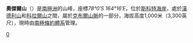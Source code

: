 {{Coord|78|0|S|164|16|E|source:GNIS|display=title}}

'''奧傑爾山'''（{{lang-en|Auger Hill}}）是[[南極洲|南極洲]]的山峰，座標''78°0′S 164°16′E''，位於[[斯科特海岸|斯科特海岸]]，處於[[漢德利山|漢德利山]]和[[科拉爾山|科拉爾山]]之間，屬於[[克布爾山脈|克布爾山脈]]的一部分，海拔高度1,000米（3,300英尺），現時由[[南極條約體系|南極條約體系]]管理。

{{DEFAULTSORT:Auger Hill}}
[[Category:海拔1000公尺至1999公尺的南極洲山峰|0]]


{{ScottCoast-geo-stub}}